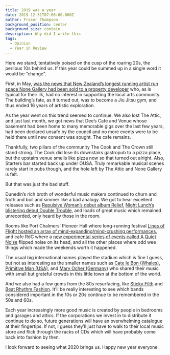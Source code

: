 ```yaml
---
title: 2019 was a year
date: 2019-12-31T07:00:00.000Z
author: Fraser Thompson
background_position: center
background_size: contain
description: Why did I write this
tags:
  - Opinion
  - Year in Review
---
```



Here we stand, tentatively poised on the cusp of the roaring 20s, the perilous 10s behind us. If this year could be summed up in a single word it would be “change”.

First, in May, [was the news that New Zealand’s longest running artist run space None Gallery had been sold to a property developer](/blog/goodbye_none/) who, as is typical for their ilk, had no interest in supporting the local arts community. The building’s fate, as it turned out, was to become a Jiu Jitsu gym, and thus ended 16 years of artistic exploration.

As the year went on this trend seemed to continue. We also lost The Attic, and just last month, we got news that Dee’s Cafe and Venue whose basement had been home to many memorable gigs over the last few years, had been declared unsafe by the council and no more events were to be held there until new consent was sought. The cafe remains.

Thankfully, two pillars of the community The Cook and The Crown still stand strong. The Cook did lose its downstairs gastropub to a pizza place, but the upstairs venue smells like pizza now so that turned out alright. Also, Starters bar started back up under OUSA. Truly remarkable musical scenes rarely start in pubs though, and the hole left by The Attic and None Gallery is felt.

But that was just the bad stuff.

Dunedin’s rich broth of wonderful music makers continued to churn and froth and boil and simmer like a bad analogy. We got to hear excellent releases such as [Repulsive Woman’s debut album Relief](https://repulsivewoman.bandcamp.com/album/relief), [Night Lunch’s blistering debut Double Trouble](https://nightlunch666.bandcamp.com/album/double-trouble), and loads of great music which remained unrecorded, only heard by those in the room.

Rooms like Port Chalmers’ Pioneer Hall where long-running festival [Lines of Flight hosted an array of mind-expanding/mind-crushing performances](/gigs/lines-of-flight-friday/), and cafe RdC where a [new experimental series of events called A Quiet Noise](/gigs/a-quiet-noise-spring/) flipped noise on its head, and all the other places where odd wee things which made the weekends worth it happened.

The usual big international names played the stadium which is fine I guess, but not as interesting as the smaller names such as [Cate le Bon (Whales)](/gigs/cate-le-bon-nz-tour/), [Primitive Man (USA)](/gigs/primitive-man---dunedin/), and [Mary Ocher (Germany)](/gigs/audio-foundation-presents-mary-ocher/) who shared their music with small but grateful crowds in this little town at the bottom of the world.

And we also had a few gems from the 80s resurfacing, like [Sticky Filth](/gigs/sticky-filth-first-dunedin-show-in-20-years/) and [Beat Rhythm Fashion](/gigs/the-return-of-beat-rhythm-fashion/). It’ll be really interesting to see which bands considered important in the 10s or 20s continue to be remembered in the 50s and 60s.

Each year increasingly more good music is created by people in bedrooms and garages and attics. If the corporations we invest in to distribute it continue to do so, future generations will have an overwhelming catalogue at their fingertips. If not, I guess they’ll just have to walk to their local music store and flick through the racks of CDs which will have probably come back into fashion by then.

I look forward to seeing what 2020 brings us. Happy new year everyone.
